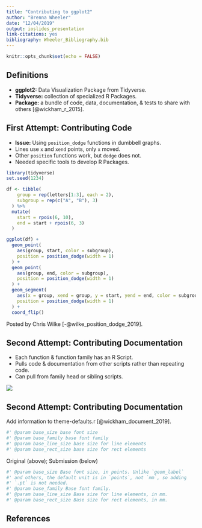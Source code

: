 ```yaml
---
title: "Contributing to ggplot2"
author: "Brenna Wheeler"
date: "12/04/2019"
output: ioslides_presentation
link-citations: yes
bibliography: Wheeler_Bibliography.bib
---
```


```r
knitr::opts_chunk$set(echo = FALSE)
```

## Definitions

- **ggplot2:** Data Visualization Package from Tidyverse.
- **Tidyverse:** collection of specialized R Packages.
- **Package:** a bundle of code, data, documentation, & tests to share with others [@wickham_r_2015].

## First Attempt: Contributing Code

<div class = "columns-2">

- **Issue:** Using `position_dodge` functions in dumbbell graphs.
- Lines use `x` and `xend` points, only `x` moved.
- Other `position` functions work, but `dodge` does not.
- Needed specific tools to develop R Packages.

```r
library(tidyverse)
set.seed(1234)

df <- tibble(
    group = rep(letters[1:3], each = 2),
    subgroup = rep(c("A", "B"), 3)
  ) %>%
  mutate(
    start = rpois(6, 10),
    end = start + rpois(6, 3)
  )

ggplot(df) +
  geom_point(
    aes(group, start, color = subgroup),
    position = position_dodge(width = 1)
  ) +
  geom_point(
    aes(group, end, color = subgroup),
    position = position_dodge(width = 1)
  ) +
  geom_segment(
    aes(x = group, xend = group, y = start, yend = end, color = subgroup),
    position = position_dodge(width = 1)
  ) +
  coord_flip()
```
Posted by Chris Wilke [-@wilke_position_dodge_2019].

</div>
## Second Attempt: Contributing Documentation
<div class = "columns-2">

- Each function & function family has an R Script.
- Pulls code & documentation from other scripts rather than repeating code.
- Can pull from family head or sibling scripts.

![](ScriptFamily.jpg)

</div>

## Second Attempt: Contributing Documentation

Add information to theme-defaults.r [@wickham_document_2019].

```r
#' @param base_size base font size
#' @param base_family base font family
#' @param base_line_size base size for line elements
#' @param base_rect_size base size for rect elements
```
Original (above); Submission (below)
```r
#' @param base_size Base font size, in points. Unlike `geom_label` 
#' and others, the default unit is in `points`, not `mm`, so adding 
#' `.pt` is not needed.
#' @param base_family Base font family.
#' @param base_line_size Base size for line elements, in mm.
#' @param base_rect_size Base size for rect elements, in mm.
```

## References

